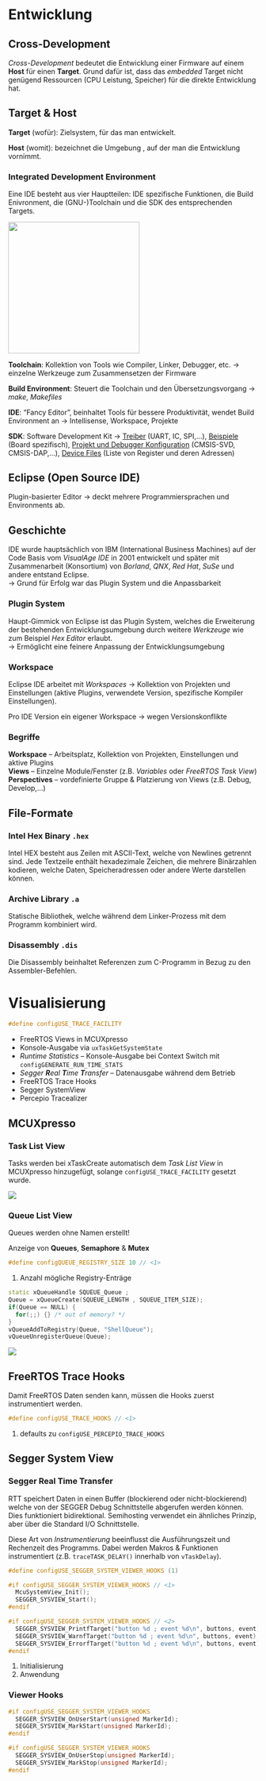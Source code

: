 # Entwicklung

## Cross-Development

*Cross-Development* bedeutet die Entwicklung einer Firmware auf einem **Host** für einen **Target**. Grund dafür ist, dass das *embedded* Target nicht genügend Ressourcen (CPU Leistung, Speicher) für die direkte Entwicklung hat.

::: callout-note
## Target & Host

**Target** (wofür): Zielsystem, für das man entwickelt.

**Host** (womit): bezeichnet die Umgebung , auf der man die Entwicklung vornimmt.
:::

### Integrated Development Environment

Eine IDE besteht aus vier Hauptteilen: IDE spezifische Funktionen, die Build Enivronment, die (GNU-)Toolchain und die SDK des entsprechenden Targets.

![](images/01_intro_crossdevelopment.png){width="7cm"}

**Toolchain**: Kollektion von Tools wie Compiler, Linker, Debugger, etc. $\rightarrow$ einzelne Werkzeuge zum Zusammensetzen der Firmware

**Build Environment**: Steuert die Toolchain und den Übersetzungsvorgang $\rightarrow$ *make*, *Makefiles*

**IDE**: "Fancy Editor", beinhaltet Tools für bessere Produktivität, wendet Build Environment an $\rightarrow$ Intellisense, Workspace, Projekte

**SDK**: Software Development Kit $\rightarrow$ [Treiber]{.underline} (UART, I\textsuperscript{2}C, SPI,...), [Beispiele]{.underline} (Board spezifisch), [Projekt und Debugger Konfiguration]{.underline} (CMSIS-SVD, CMSIS-DAP,...), [Device Files]{.underline} (Liste von Register und deren Adressen)

## Eclipse (Open Source IDE)

Plugin-basierter Editor $\rightarrow$ deckt mehrere Programmiersprachen und Environments ab.

```{=tex}
\begin{itemize}
  \item[\textcolor{OliveGreen}{\faPlus}] Sehr modular (Plugin System), kann auf eigenen Workflow (ungefähr) angepasst werden
  \item[\textcolor{OliveGreen}{\faPlus}] als IDE vereinfacht die Entwicklung
  \item[\textcolor{BrickRed}{\faMinus}] Benötigt unnötig Rechenzeit beim Warten
\end{itemize}
```
::: callout-note
## Geschichte

IDE wurde hauptsächlich von IBM (International Business Machines) auf der Code Basis vom *VisualAge IDE* in 2001 entwickelt und später mit Zusammenarbeit (Konsortium) von *Borland*, *QNX*, *Red Hat*, *SuSe* und andere entstand Eclipse.\
$\rightarrow$ Grund für Erfolg war das Plugin System und die Anpassbarkeit
:::

### Plugin System

Haupt-Gimmick von Eclipse ist das Plugin System, welches die Erweiterung der bestehenden Entwicklungsumgebung durch weitere *Werkzeuge* wie zum Beispiel *Hex Editor* erlaubt.\
$\rightarrow$ Ermöglicht eine feinere Anpassung der Entwicklungsumgebung

### Workspace

Eclipse IDE arbeitet mit *Workspaces* $\rightarrow$ Kollektion von Projekten und Einstellungen (aktive Plugins, verwendete Version, spezifische Kompiler Einstellungen).

::: callout-warning
Pro IDE Version ein eigener Workspace $\rightarrow$ wegen Versionskonflikte
:::

### Begriffe

**Workspace** -- Arbeitsplatz, Kollektion von Projekten, Einstellungen und aktive Plugins\
**Views** -- Einzelne Module/Fenster (z.B. *Variables* oder *FreeRTOS Task View*)\
**Perspectives** -- vordefinierte Gruppe & Platzierung von Views (z.B. Debug, Develop,...)

## File-Formate

### Intel Hex Binary `.hex`

Intel HEX besteht aus Zeilen mit ASCII-Text, welche von Newlines getrennt sind. Jede Textzeile enthält hexadezimale Zeichen, die mehrere Binärzahlen kodieren, welche Daten, Speicheradressen oder andere Werte darstellen können.

### Archive Library `.a`

Statische Bibliothek, welche während dem Linker-Prozess mit dem Programm kombiniert wird.

### Disassembly `.dis`

Die Disassembly beinhaltet Referenzen zum C-Programm in Bezug zu den Assembler-Befehlen.


# Visualisierung

``` cpp
#define configUSE_TRACE_FACILITY
```

-   FreeRTOS Views in MCUXpresso
-   Konsole-Ausgabe via `uxTaskGetSystemState`
-   *Runtime Statistics* -- Konsole-Ausgabe bei Context Switch mit `configGENERATE_RUN_TIME_STATS`
-   *Segger **R**eal **T**ime **T**ransfer* -- Datenausgabe während dem Betrieb
-   FreeRTOS Trace Hooks
-   Segger SystemView
-   Percepio Tracealizer

## MCUXpresso

### Task List View

Tasks werden bei xTaskCreate automatisch dem *Task List View* in MCUXpresso hinzugefügt, solange `configUSE_TRACE_FACILITY` gesetzt wurde.

![](images/paste-15.png)

### Queue List View

::: callout-important
Queues werden ohne Namen erstellt!
:::

Anzeige von **Queues**, **Semaphore** & **Mutex**

``` cpp
#define configQUEUE_REGISTRY_SIZE 10 // <1>
```

1.  Anzahl mögliche Registry-Enträge

``` cpp
static xQueueHandle SQUEUE_Queue ;
Queue = xQueueCreate(SQUEUE_LENGTH , SQUEUE_ITEM_SIZE);
if(Queue == NULL) {
  for(;;) {} /* out of memory? */
}
vQueueAddToRegistry(Queue, "ShellQueue");
vQueueUnregisterQueue(Queue);
```

![](images/paste-16.png)

## FreeRTOS Trace Hooks

Damit FreeRTOS Daten senden kann, müssen die Hooks zuerst instrumentiert werden.

``` cpp
#define configUSE_TRACE_HOOKS // <1>
```

1.  defaults zu `configUSE_PERCEPIO_TRACE_HOOKS`

## Segger System View


::: callout-note
### Segger Real Time Transfer

RTT speichert Daten in einen Buffer (blockierend oder
nicht-blockierend) welche von der SEGGER Debug Schnittstelle abgerufen
werden können. Dies funktioniert bidirektional. Semihosting verwendet ein
ähnliches Prinzip, aber über die Standard I/O Schnittstelle.
:::

::: callout-important
Diese Art von *Instrumentierung* beeinflusst die Ausführungszeit und Rechenzeit des Programms.
Dabei werden Makros & Funktionen instrumentiert (z.B. `traceTASK_DELAY()` innerhalb von `vTaskDelay`).
:::

``` cpp
#define configUSE_SEGGER_SYSTEM_VIEWER_HOOKS (1)

#if configUSE_SEGGER_SYSTEM_VIEWER_HOOKS // <1>
  McuSystemView_Init();
  SEGGER_SYSVIEW_Start();
#endif

#if configUSE_SEGGER_SYSTEM_VIEWER_HOOKS // <2>
  SEGGER_SYSVIEW_PrintfTarget("button %d ; event %d\n", buttons, event);
  SEGGER_SYSVIEW_WarnfTarget("button %d ; event %d\n", buttons, event);
  SEGGER_SYSVIEW_ErrorfTarget("button %d ; event %d\n", buttons, event);
#endif
```

1.  Initialisierung
2.  Anwendung

### Viewer Hooks

``` cpp
#if configUSE_SEGGER_SYSTEM_VIEWER_HOOKS
  SEGGER_SYSVIEW_OnUserStart(unsigned MarkerId);
  SEGGER_SYSVIEW_MarkStart(unsigned MarkerId);
#endif

#if configUSE_SEGGER_SYSTEM_VIEWER_HOOKS
  SEGGER_SYSVIEW_OnUserStop(unsigned MarkerId);
  SEGGER_SYSVIEW_MarkStop(unsigned MarkerId);
#endif
```

`\newpage`{=latex}